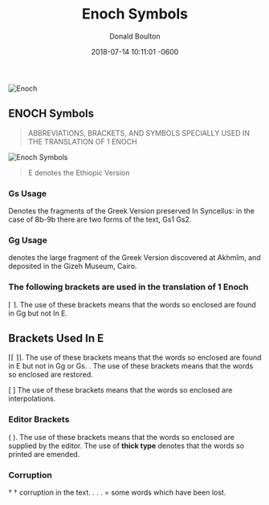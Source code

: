 ﻿---
title: "Enoch Symbols"
date: 2018-07-14 10:11:01 -0600
last_modified_at: 2018-07-14T10:10:12-04:00
author: Donald Boulton
tags:
  - Original Bible
  - Enoch
categories:
  - Enoch
tweet_id: 145116818707714048
description: "The Symbols use in Enoch Books 1 and 2"
github_editme_path: donaldboulton/bibwoe.com/blob/master/content/posts/2018-07-13-post-Enoch-Symbols.md
---




![Enoch](../assets/book-of-enoch.webp)

## ENOCH Symbols

> ABBREVIATIONS, BRACKETS, AND SYMBOLS SPECIALLY USED IN THE TRANSLATION OF 1 ENOCH

![Enoch Symbols](../assets/enoch-preface-intro.jpg)

> E denotes the Ethiopic Version

### Gs Usage

Denotes the fragments of the Greek Version preserved In Syncellus: in the case of 8b-9b there are two forms of the text, Gs1 Gs2.

### Gg Usage

denotes the large fragment of the Greek Version discovered at Akhmîm, and deposited in the Gizeh Museum, Cairo.

### The following brackets are used in the translation of 1 Enoch

⌈ ⌉. The use of these brackets means that the words so enclosed are found in Gg but not In E.

## Brackets Used In E

⌈⌈ ⌉⌉. The use of these brackets means that the words so enclosed are found in E but not in Gg or Gs. . The use of these brackets means that the words so enclosed are restored.

[ ] The use of these brackets means that the words so enclosed are interpolations.

### Editor Brackets

( ). The use of these brackets means that the words so enclosed are supplied by the editor. The use of **thick type** denotes that the words so printed are emended.

### Corruption

† † corruption in the text. . . . = some words which have been lost.





